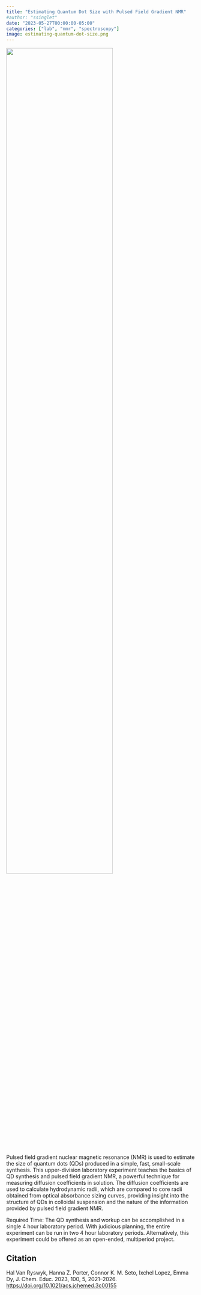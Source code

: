 ```yaml
---
title: "Estimating Quantum Dot Size with Pulsed Field Gradient NMR"
#author: "ssinglet"
date: "2023-05-27T00:00:00-05:00"
categories: ["lab", "nmr", "spectroscopy"]
image: estimating-quantum-dot-size.png
---
```


![](estimating-quantum-dot-size.png){width="75%"}

Pulsed field gradient nuclear magnetic resonance (NMR) is used to estimate the size of quantum dots (QDs) produced in a simple, fast, small-scale synthesis. This upper-division laboratory experiment teaches the basics of QD synthesis and pulsed field gradient NMR, a powerful technique for measuring diffusion coefficients in solution. The diffusion coefficients are used to calculate hydrodynamic radii, which are compared to core radii obtained from optical absorbance sizing curves, providing insight into the structure of QDs in colloidal suspension and the nature of the information provided by pulsed field gradient NMR.

Required Time: The QD synthesis and workup can be accomplished in a
single 4 hour laboratory period. With judicious planning, the entire
experiment can be run in two 4 hour laboratory periods. Alternatively,
this experiment could be offered as an open-ended, multiperiod
project.


## Citation {#citation}

Hal Van Ryswyk, Hanna Z. Porter, Connor K. M. Seto, Ixchel Lopez, Emma Dy, J. Chem. Educ. 2023, 100, 5, 2021–2026.
<https://doi.org/10.1021/acs.jchemed.3c00155>
